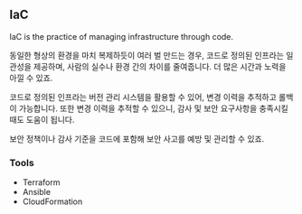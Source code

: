 ## IaC

IaC is the practice of managing infrastructure through code.

동일한 형상의 환경을 마치 복제하듯이 여러 벌 만드는 경우,
코드로 정의된 인프라는 일관성을 제공하며,
사람의 실수나 환경 간의 차이를 줄여줍니다.
더 많은 시간과 노력을 아낄 수 있죠.

코드로 정의된 인프라는 버전 관리 시스템을 활용할 수 있어,
변경 이력을 추적하고 롤백이 가능합니다.
또한 변경 이력을 추적할 수 있으니,
감사 및 보안 요구사항을 충족시킬 때도 도움이 됩니다.

보안 정책이나 감사 기준을 코드에 포함해 보안 사고를 예방 및 관리할 수 있죠.

### Tools

- Terraform
- Ansible
- CloudFormation
